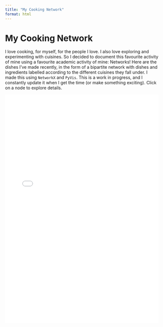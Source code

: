 ```yaml
---
title: "My Cooking Network"
format: html
---
```


# My Cooking Network

I love cooking, for myself, for the people I love. I also love exploring and experimenting with cuisines. So I decided to document this favourite activity of mine using a favourite academic activity of mine: Networks! Here are the dishes I've made recently, in the form of a bipartite network with dishes and ingredients labelled according to the different cuisines they fall under. I made this using <code>NetworkX</code> and <code>PyVis</code>. This is a work in progress, and I constantly update it when I get the time (or make something exciting). Click on a node to explore details.

<iframe src="/rtparam.github.io/MyCookingNetwork.html" width="100%" height="750px" style="border: none;"></iframe>

